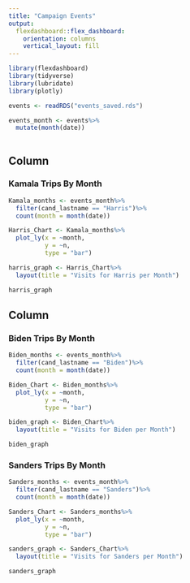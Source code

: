 ```yaml
---
title: "Campaign Events"
output: 
  flexdashboard::flex_dashboard:
    orientation: columns
    vertical_layout: fill
---
```


```r
library(flexdashboard)
library(tidyverse)
library(lubridate)
library(plotly)

events <- readRDS("events_saved.rds")

events_month <- events%>%
  mutate(month(date))
  
```

Column {data-width=650}
-----------------------------------------------------------------------

### Kamala Trips By Month

```r
Kamala_months <- events_month%>%
  filter(cand_lastname == "Harris")%>%
  count(month = month(date))

Harris_Chart <- Kamala_months%>%
  plot_ly(x = ~month,
          y = ~n, 
          type = "bar")

harris_graph <- Harris_Chart%>%
  layout(title = "Visits for Harris per Month")

harris_graph

```

Column {data-width=350}
-----------------------------------------------------------------------

### Biden Trips By Month

```r
Biden_months <- events_month%>%
  filter(cand_lastname == "Biden")%>%
  count(month = month(date))

Biden_Chart <- Biden_months%>%
  plot_ly(x = ~month,
          y = ~n, 
          type = "bar")

biden_graph <- Biden_Chart%>%
  layout(title = "Visits for Biden per Month")

biden_graph

```

### Sanders Trips By Month

```r
Sanders_months <- events_month%>%
  filter(cand_lastname == "Sanders")%>%
  count(month = month(date))

Sanders_Chart <- Sanders_months%>%
  plot_ly(x = ~month,
          y = ~n, 
          type = "bar")

sanders_graph <- Sanders_Chart%>%
  layout(title = "Visits for Sanders per Month")

sanders_graph

```

